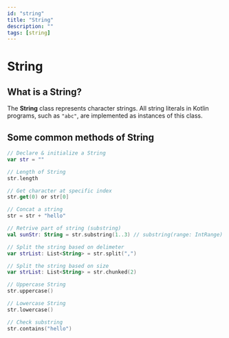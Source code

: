 ```yaml
---
id: "string"
title: "String"
description: ""
tags: [string]
---
```



# String

## What is a String?

The **String** class represents character strings. All string literals in Kotlin programs, such as `"abc"`, are implemented as instances of this class.

## Some common methods of String

<Tabs>
<TabItem value="kotlin" label="Kotlin">
<SolutionAuthor name="@msvhora"/>

```kt
// Declare & initialize a String
var str = ""

// Length of String
str.length

// Get character at specific index
str.get(0) or str[0]

// Concat a string
str = str + "hello"

// Retrive part of string (substring)
val sunStr: String = str.substring(1..3) // substring(range: IntRange)

// Split the string based on delimeter
var strList: List<String> = str.split(",")

// Split the string based on size
var strList: List<String> = str.chunked(2)

// Uppercase String
str.uppercase()

// Lowercase String
str.lowercase()

// Check substring
str.contains("hello")


```
</TabItem>
</Tabs>